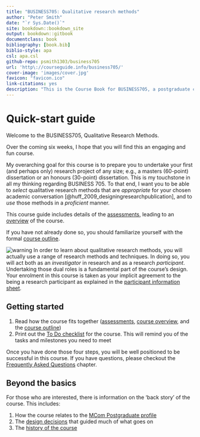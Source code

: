 ```yaml
--- 
title: "BUSINESS705: Qualitative research methods"
author: "Peter Smith"
date: "`r Sys.Date()`"
site: bookdown::bookdown_site
output: bookdown::gitbook
documentclass: book
bibliography: [book.bib]
biblio-style: apa
csl: apa.csl
github-repo: psmith1303/business705
url: 'http\://courseguide.info/business705/'
cover-image: 'images/cover.jpg'
favicon: "favicon.ico"
link-citations: yes
description: "This is the Course Book for BUSINESS705, a postgraduate course in qualitative research methods."
---
```



# Quick-start guide {-}

Welcome to the BUSINESS705, Qualitative Research Methods.

Over the coming six weeks, I hope that you will find this an engaging
and fun course.

My overarching goal for this course is to prepare you to undertake
your first (and perhaps only) research project of any size; e.g., a
masters (60-point) dissertation or an honours (30-point) dissertation.
This is my touchstone in all my thinking regarding BUSINESS 705. To
that end, I want you to be able to *select* qualitative research
methods that are *appropriate* for your chosen academic conversation
[@huff_2009_designingresearchpublication], and to *use* those methods
in a *proficient* manner.

This course guide includes details of
the [assessments](#assessment-overview), leading to
an [overview](#course-overview) of the course.

If you have not already done so, you should familiarize yourself with
the formal [course outline](#course-outline).

![warning](images/warning.png) In order to learn about qualitative
research methods, you will actually use a range of research methods
and techniques. In doing so, you will act both as an *investigator* in
research and as a research *participant*. Undertaking those dual roles
is a fundamental part of the course's design. Your enrolment in this
course is taken as your implicit agreement to the being a research
participant as explained in the [participant information sheet](#pis).


## Getting started {-}

1. Read how the course fits together
([assessments](#assessment-overview),
[course overview](#course-overview), and
the [course outline](#course-outline))
2. Print out the [To Do checklist](#todo-checklist) for the course.
   This will remind you of the tasks and milestones you need to meet

Once you have done those four steps, you will be well positioned to be
successful in this course. If you have questions, please checkout
the [Frequently Asked Questions](#faq) chapter.

## Beyond the basics {-}

For those who are interested, there is information on the 'back story'
of the course. This includes:

1. How the course relates to the [MCom Postgraduate profile](#profile)
2. The [design decisions](#course-design) that guided much of what goes on
3. The [history of the course](#course-history)
